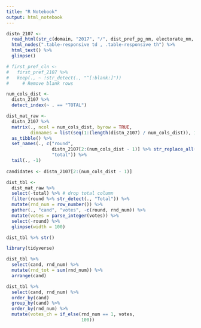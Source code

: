 ```yaml
---
title: "R Notebook"
output: html_notebook
---
```




```r
distn_2107 <- 
  read_html(str_c(domain, "2017", "/", dist_pref_pg_nm, electorate_nm, "District.html", sep = "")) %>% 
  html_nodes(".table-responsive td , .table-responsive th") %>% 
  html_text() %>% 
  glimpse()
```

```r

# first_pref_cln <- 
#   first_pref_2107 %>%
#   keep(., ~ !str_detect(., "^[:blank:]"))
#     # Remove blank rows

num_cols_dist <- 
  distn_2107 %>% 
  detect_index(~ . == "TOTAL")

dist_mat_raw <-
  distn_2107 %>% 
  matrix(., ncol = num_cols_dist, byrow = TRUE,
         dimnames = list(seq(1:(length(distn_2107) / num_cols_dist)), 1:num_cols_dist)) %>% 
  as_tibble() %>% 
  set_names(., c("round", 
                 distn_2107[2:(num_cols_dist - 1)] %>% str_replace_all(., ", ", "_"),
                 "total")) %>% 
  tail(., -1)
  
candidates <- distn_2107[2:(num_cols_dist - 1)]


```

```r
dist_tbl <-
  dist_mat_raw %>% 
  select(-total) %>% # drop total column
  filter(round %>% str_detect(., "Total")) %>% 
  mutate(rnd_num = row_number()) %>% 
  gather(., "cand", "votes", -c(round, rnd_num)) %>% 
  mutate(votes = parse_integer(votes)) %>% 
  select(-round) %>% 
  glimpse(width = 100)
```

```r
dist_tbl %>% str()

library(tidyverse)

dist_tbl %>% 
  select(cand, rnd_num) %>% 
  mutate(rnd_tot = sum(rnd_num)) %>% 
  arrange(cand)

dist_tbl %>% 
  select(cand, rnd_num) %>% 
  order_by(cand)
  group_by(cand) %>% 
  order_by(rnd_num) %>% 
  mutate(votes_ch = if_else(rnd_num == 1, votes,
                            100))
```


